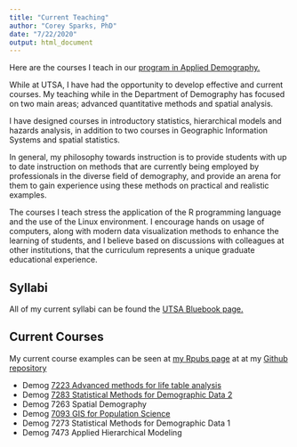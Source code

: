 ```yaml
---
title: "Current Teaching"
author: "Corey Sparks, PhD"
date: "7/22/2020"
output: html_document
---
```


Here are the courses I teach in our [program in Applied Demography.](https://hcap.utsa.edu/demography/programs/)

While at UTSA, I have had the opportunity to develop effective and current courses. My teaching while in the Department of Demography has focused on two main areas; advanced quantitative methods and spatial analysis.  

I have designed courses in introductory statistics, hierarchical models and hazards analysis, in addition to two courses in Geographic Information Systems and spatial statistics. 

In general, my philosophy towards instruction is to provide students with up to date instruction on methods that are currently being employed by professionals in the diverse field of demography, and provide an arena for them to gain experience using these methods on practical and realistic examples. 

The courses I teach stress the application of the R programming language and the use of the Linux environment.  I encourage hands on usage of computers, along with modern data visualization methods to enhance the learning of students, and I believe based on discussions with colleagues at other institutions, that the curriculum represents a unique graduate educational experience. 

## Syllabi
All of my current syllabi can be found the [UTSA Bluebook page.](https://bluebook.utsa.edu)

## Current Courses
My current course examples can be seen at [my Rpubs page](https://rpubs.com/corey_sparks) at at my [Github repository](github.com/coreysparks)

  * Demog [7223 Advanced methods for life table analysis](https://github.com/coreysparks/DEM7223)
  * Demog [7283 Statistical Methods for Demographic Data 2](https://github.com/coreysparks//DEM7283)
  * Demog 7263 Spatial Demography 
  * Demog [7093 GIS for Population Science ](https://github.com/coreysparks/DEM7093)
  * Demog 7273 Statistical Methods for Demographic Data 1
  * Demog 7473 Applied Hierarchical Modeling